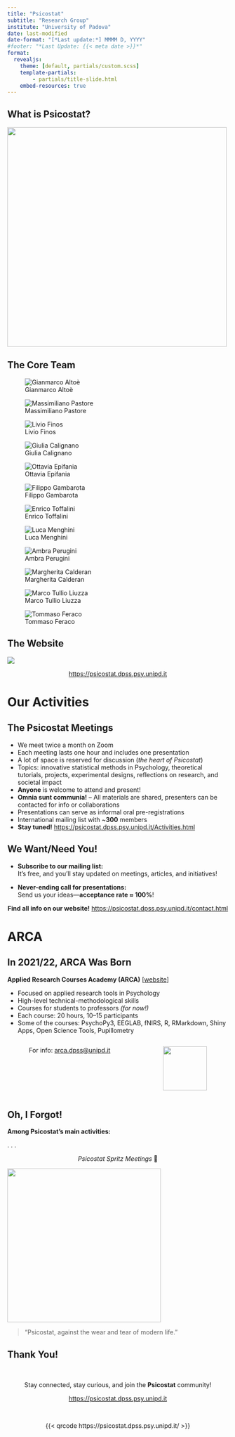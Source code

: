 ```yaml
---
title: "Psicostat"
subtitle: "Research Group"
institute: "University of Padova"
date: last-modified 
date-format: "[*Last update:*] MMMM D, YYYY"
#footer: "*Last Update: {{< meta date >}}*"
format: 
  revealjs:
    theme: [default, partials/custom.scss]
    template-partials:
        - partials/title-slide.html
    embed-resources: true
---
```



## What is Psicostat?

![](img/chi_siamo_2.png){fig-align="center" height="500px"}


## The Core Team

::: {layout-nrow=3}
![Gianmarco Altoè](img/altoe.png)

![Massimiliano Pastore](img/pastore.png)

![Livio Finos](img/finos.png)

![Giulia Calignano](img/calignano.png)

![Ottavia Epifania](img/epifania.png)

![Filippo Gambarota](img/gambarota.png)

![Enrico Toffalini](img/toffalini.png)

![Luca Menghini](img/menghini.png)

![Ambra Perugini](img/perugini.png)

![Margherita Calderan](img/calderan.png)

![Marco Tullio Liuzza](img/liuzza.png)

![Tommaso Feraco](img/feraco.png)
:::

## The Website

![](img/web_s.png){fig-align="center"}

<center>
[https://psicostat.dpss.psy.unipd.it](https://psicostat.dpss.psy.unipd.it)
</center>

# Our Activities

## The Psicostat Meetings

:::{.smaller}
- We meet twice a month on Zoom  
- Each meeting lasts one hour and includes one presentation  
- A lot of space is reserved for discussion (*the heart of Psicostat*)  
- Topics: innovative statistical methods in Psychology, theoretical tutorials, projects, experimental designs, reflections on research, and societal impact  
- **Anyone** is welcome to attend and present!  
- **Omnia sunt communia!** – All materials are shared, presenters can be contacted for info or collaborations  
- Presentations can serve as informal oral pre-registrations  
- International mailing list with ~**300** members  
- **Stay tuned!** [https://psicostat.dpss.psy.unipd.it/Activities.html](https://psicostat.dpss.psy.unipd.it/Activities.html)
:::

## We Want/Need You!

- **Subscribe to our mailing list:**  
  It's free, and you'll stay updated on meetings, articles, and initiatives!

- **Never-ending call for presentations:**  
  Send us your ideas—**acceptance rate ≈ 100%**!

<center>
**Find all info on our website!** [https://psicostat.dpss.psy.unipd.it/contact.html](https://psicostat.dpss.psy.unipd.it/contact.html)
</center>

# ARCA

## In 2021/22, ARCA Was Born

:::{.smaller}

**Applied Research Courses Academy (ARCA)** [[website](https://www.dpss.unipd.it/applied-research-courses-academy-arca)]

- Focused on applied research tools in Psychology  
- High-level technical-methodological skills  
- Courses for students to professors *(for now!)*  
- Each course: 20 hours, 10–15 participants  
- Some of the courses: PsychoPy3, EEGLAB, fNIRS, R, RMarkdown, Shiny Apps, Open Science Tools, Pupillometry

:::

<center>
::: {.columns}
::: {.column}
For info: [arca.dpss@unipd.it](mailto:arca.dpss@unipd.it)
:::
::: {.column}
![](img/arca_logo.png){width=100px}
:::
:::
</center>

## Oh, I Forgot!

**Among Psicostat's main activities:**  

. . .

<center>
*Psicostat Spritz Meetings* 🍹
</center>

![](img/cynar.png){height=350px fig-align="center"}

> "Psicostat, against the wear and tear of modern life."

## Thank You!

</br>

<center>
Stay connected, stay curious, and join the **Psicostat** community!

[https://psicostat.dpss.psy.unipd.it](https://psicostat.dpss.psy.unipd.it)

</br>

{{< qrcode https://psicostat.dpss.psy.unipd.it/ >}}

</center>

